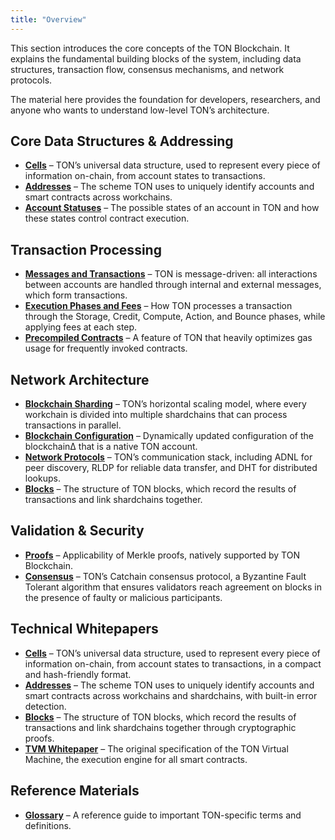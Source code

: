 ```yaml
---
title: "Overview"
---
```



This section introduces the core concepts of the TON Blockchain. It explains the fundamental building blocks of the system, including data structures, transaction flow, consensus mechanisms, and network protocols.

<Aside>
  The material here provides the foundation for developers, researchers, and anyone who wants to understand low-level TON’s architecture.
</Aside>

## Core Data Structures & Addressing

- **[Cells](/ton/cells)** – TON’s universal data structure, used to represent every piece of information on-chain, from account states to transactions.
- **[Addresses](/ton/addresses)** – The scheme TON uses to uniquely identify accounts and smart contracts across workchains.
- **[Account Statuses](/ton/statuses)** – The possible states of an account in TON and how these states control contract execution.

## Transaction Processing

- **[Messages and Transactions](/ton/transaction)** – TON is message-driven: all interactions between accounts are handled through internal and external messages, which form transactions.
- **[Execution Phases and Fees](/ton/phases-and-fees)** – How TON processes a transaction through the Storage, Credit, Compute, Action, and Bounce phases, while applying fees at each step.
- **[Precompiled Contracts](/ton/precompiled)** – A feature of TON that heavily optimizes gas usage for frequently invoked contracts.

## Network Architecture

- **[Blockchain Sharding](/ton/shards)** – TON’s horizontal scaling model, where every workchain is divided into multiple shardchains that can process transactions in parallel.
- **[Blockchain Configuration](/ton/config)** – Dynamically updated configuration of the blockchain∆ that is a native TON account.
- **[Network Protocols](/ton/network)** – TON’s communication stack, including ADNL for peer discovery, RLDP for reliable data transfer, and DHT for distributed lookups.
- **[Blocks](/ton/)** – The structure of TON blocks, which record the results of transactions and link shardchains together.

## Validation & Security

- **[Proofs](/ton/proofs)** – Applicability of Merkle proofs, natively supported by TON Blockchain.
- **[Consensus](/ton/consensus)** – TON’s Catchain consensus protocol, a Byzantine Fault Tolerant algorithm that ensures validators reach agreement on blocks in the presence of faulty or malicious participants.

## Technical Whitepapers

- **[Cells](/ton/cells/boc)** – TON’s universal data structure, used to represent every piece of information on-chain, from account states to transactions, in a compact and hash-friendly format.
- **[Addresses](/ton/addresses/addresses-general-info)** – The scheme TON uses to uniquely identify accounts and smart contracts across workchains and shardchains, with built-in error detection.
- **[Blocks](/ton/tblkch)** – The structure of TON blocks, which record the results of transactions and link shardchains together through cryptographic proofs.
- **[TVM Whitepaper](/ton/tvm)** – The original specification of the TON Virtual Machine, the execution engine for all smart contracts.

## Reference Materials

- **[Glossary](/ton/glossary)** – A reference guide to important TON-specific terms and definitions.
